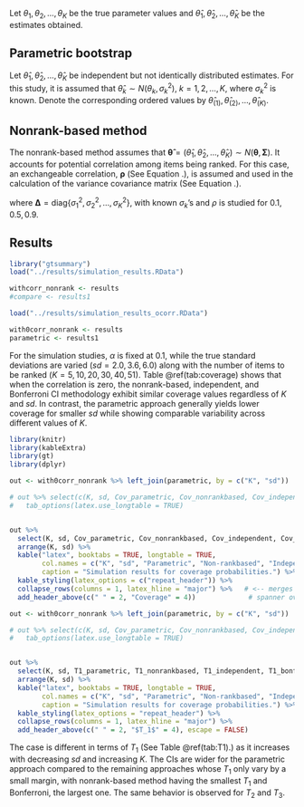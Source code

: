 Let $\theta_1, \theta_2, \dots, \theta_K$ be the true parameter values and $\hat \theta_1, \hat \theta_2, \dots, \hat \theta_K$ be the estimates obtained.

## Parametric bootstrap

Let $\hat \theta_1, \hat \theta_2, \dots, \hat \theta_K$ be independent but not identically distributed estimates. For this study, it is assumed that $\hat{\theta}_k \sim N \left(\theta_k, \sigma_k^2 \right)$, $k = 1, 2, \dots, K$, where $\sigma^2_k$ is known. Denote the corresponding ordered values by $\hat \theta_{(1)}, \hat \theta_{(2)}, \dots, \hat \theta_{(K)}$.


\begin{algorithm}[H]
	\caption{Computation of Joint Confidence Region via Parametric Bootstrap} 
	\label{alg:parametricbs_ci}
	\begin{algorithmic}[1]
		\For {$b = 1, 2, \dots, B$}
				\State Generate $\hat\theta^*_{bk} \sim N \left( \hat\theta_k, \sigma_k^2 \right)$, $i = 1, 2, \dots, K$ and let $\hat{\theta}_{b(1)}, \hat{\theta}_{b(2)}, \dots, \hat{\theta}_{b(K)}$ be the corresponding ordered values
		    \Statex \begin{minipage}{\linewidth}
          \centering
          \begin{tabular}{|c|c|c|c|c|}
            \hline
             & $k = 1$ & $k = 2$ & $\dots$ & $k = K$ \\
            \hline
            $b = 1$ & $\hat{\theta}^*_{1(1)}$ & $\hat{\theta}^*_{1(2)}$ & \dots & $\hat{\theta}^*_{1(K)}$ \\
            \hline
            $b = 2$ & $\hat{\theta}^*_{2(1)}$ & $\hat{\theta}^*_{2(2)}$ & \dots & $\hat{\theta}^*_{2(K)}$ \\
            \hline
            $\vdots$ & \vdots & \vdots & \dots & \vdots\\
            \hline
            $b = B$ & $\hat{\theta}^*_{B(1)}$ & $\hat{\theta}^*_{B(2)}$ & \dots & $\hat{\theta}^*_{B(K)}$ \\
            \hline
          \end{tabular}
        \end{minipage}
        \State Compute 
        \Statex \begin{minipage}{\linewidth}
        \centering
$\hat\sigma^*_{b(k)} = \sqrt{\text{kth ordered value among} \ \left\{ \hat{\theta}^{*2}_{b1} + \sigma_1^2, \hat{\theta}^{*2}_{b2} + \sigma_2^2, \dots, \hat{\theta}^{*2}_{bK} + \sigma_K^2 \right\} - \hat {\theta}^{*2}_{(k)}}$
        \end{minipage}
				\State Compute $t^*_b = \underset{1 \leq k \leq K}{\max} \Bigg| \frac{\hat\theta^*_{b(k)} - \hat\theta^*_{k}}{\sigma^*_{b(k)}} \Bigg|$
		\EndFor
		\State Compute the $\left(1-\alpha\right)$-sample quantile of $t^*_1, t^*_2, \dots, t^*_B$, call this $\hat{t}$.
		\State The joint confidence region of $\theta_{(1)}, \theta_{(2)}, \dots, \theta_{(K)}$ is given by 
		\Statex \begin{minipage}{\linewidth}
    \centering
$\mathfrak{R} = \left[ \hat\theta_{(1)} \pm \hat t \times \hat\sigma_{(1)}  \right] \times \left[ \hat\theta_{(2)} \pm \hat t \times \hat\sigma_{(2)}  \right] \times \dots \times \left[ \hat\theta_{(K)} \pm \hat t \times \hat\sigma_{(K)}  \right]$
    \end{minipage}
		 where $\hat \sigma_{(k)}$ is computed as
		\Statex \begin{minipage}{\linewidth}
    \centering
$\hat\sigma_{(k)} = \sqrt{\text{kth ordered value among} \ \left\{ \hat{\theta}^{2}_{1} + \sigma_1^2, \hat{\theta}^{2}_{2} + \sigma_2^2, \dots, \hat{\theta}^{2}_{K} + \sigma_K^2 \right\} - \hat {\theta}^{2}_{(k)}}$
\end{minipage}
	\end{algorithmic} 
\end{algorithm}



\begin{algorithm}[H]
	\caption{Computation of Coverage Probability for Parametric Bootstrap} 
	\label{alg:parametricbs_cov}
	For given values of $\theta_1, \theta_2, \dots, \theta_K$ and thus $\theta_{(1)}, \theta_{(2)}, \dots, \theta_{(K)}$
	\begin{algorithmic}[1] % Start algorithmic block
			\For {$\text{replications} = 1, 2, \dots, 5000$}
    		\State Generate $\hat\theta_k \sim N(\theta_k, \sigma^2_k)$, for $k = 1, 2, \dots, K$
    		\State Compute the rectangular confidence region $\mathfrak{R}$ using Algorithm \ref{alg:parametricbs_ci}.
    		\State Check if $\left( \theta_{(1)}, \theta_{(2)}, \dots, \theta_{(K)}\right) \in \mathfrak{R}$ and compute 
    		\Statex \begin{minipage}{\linewidth}
        \centering
    		$T_1 = \frac{1}{K} \sum^K_{k=1} \Big | \Lambda_{Ok} \Big|$\\
    		$T_2 = \prod^K_{k=1} \Big | \Lambda_{Ok} \Big|$\\
    		$T_3 = 1 - \frac{K + \sum^K_{k=1} \big | \Lambda_{Ok} \big|}{K^2}$\\
    		\end{minipage}
    	\EndFor
    \State Compute the proportion of times that the condition in step 4 is satisfied and the average of $T_1, T_2$, and $T_3$.
	\end{algorithmic} % End algorithmic block
\end{algorithm}


## Nonrank-based method

The nonrank-based method assumes that $\boldsymbol{\hat\theta} = \left(\hat\theta_1, \hat\theta_2, \dots, \hat\theta_K\right) \sim N \left( \boldsymbol{\theta}, \boldsymbol{\Sigma}\right)$. It accounts for potential correlation among items being ranked. For this case, an exchangeable correlation, $\boldsymbol{\rho}$ (See Equation \ref{eq:equicorrelation}.), is assumed and used in the calculation of the variance covariance matrix (See Equation \ref{eq:sigma_matrix}.).

\begin{equation}
  \boldsymbol{\rho} = \left( 1-\rho \right) \mathbf{I}_K + \rho \boldsymbol{1}_K \boldsymbol{1}'_K
  \label{eq:equicorrelation}
\end{equation}


\begin{equation}
  \boldsymbol{\Sigma} = \boldsymbol{\Delta}^{1/2} \boldsymbol{\rho} \boldsymbol{\Delta}^{1/2}
  \label{eq:sigma_matrix}
\end{equation}

where $\boldsymbol{\Delta} = \text{diag} \left\{ \sigma^2_1, \sigma^2_2, \dots, \sigma^2_K \right\}$, with known $\sigma_k$'s and $\rho$ is studied for $0.1, 0.5, 0.9$.

\begin{algorithm}[H]
	\caption{Computation of Joint Confidence Region via Nonrank-based Method} 
	\label{alg:nonrank_ci}
	Let the data consist of $\hat \theta_1, \dots, \hat \theta_K$ and suppose $\boldsymbol{\Sigma}$ is known
	\begin{algorithmic}[1]
		\For {$b = 1, 2, \dots, B$}
				\State Generate $\boldsymbol{\hat\theta}^*_b \sim N_K \left( \boldsymbol{\hat\theta}, \boldsymbol{\Sigma}\right)$ and write $\boldsymbol{\hat\theta}^*_b = \left( \hat\theta^*_{b1}, \hat\theta^*_{b2}, \dots, \hat\theta^*_{bK} \right)' $
				\State Compute $t^*_b = \underset{1 \leq j \leq K}{\max} \Bigg| \frac{\hat\theta^*_{bj} - \hat\theta^*_{j}}{\sigma_j} \Bigg|$
		\EndFor
		\State Compute the $\left(1-\alpha\right)$-sample quantile of $t^*_1, t^*_2, \dots, t^*_B$, call this $\hat{t}$.
		\State The joint confidence region of $\theta_1, \theta_2, \dots, \theta_K$ is given by 
		\Statex \begin{minipage}{\linewidth}
    \centering
$\mathfrak{R} = \left[ \hat\theta_1 \pm \hat t \times \sigma_1  \right] \times \left[ \hat\theta_2 \pm \hat t \times \sigma_2  \right] \times \dots \times \left[ \hat\theta_K \pm \hat t \times \sigma_K  \right]$
    \end{minipage}
	\end{algorithmic} 
\end{algorithm}



\begin{algorithm}[H]
	\caption{Computation of Coverage Probability for Nonrank-based Method} 
	\label{alg:nonrank_cov}
	For given values of $\theta_1, \theta_2, \dots, \theta_K$ and $\boldsymbol{\Sigma}$
	\begin{algorithmic}[1] % Start algorithmic block
			\For {$\text{replications} = 1, 2, \dots, 5000$}
    		\State Generate $\boldsymbol{\hat\theta} \sim N_K(\boldsymbol{\theta}, \boldsymbol{\Sigma})$
    		\State Compute the rectangular confidence region $\mathfrak{R}$ using Algorithm \ref{alg:nonrank_ci}.
    		\State Check if $\left( \theta_1, \theta_2, \dots, \theta_K\right) \in \mathfrak{R}$ and compute $T_1, T_2$, and $T_3$.
    	\EndFor
    \State Compute the proportion of times that the condition in step 4 is satisfied and the average of $T_1, T_2$, and $T_3$.
	\end{algorithmic} % End algorithmic block
\end{algorithm}

## Results


```r
library("gtsummary")
load("../results/simulation_results.RData")

withcorr_nonrank <- results
#compare <- results1

load("../results/simulation_results_ocorr.RData")

with0corr_nonrank <- results
parametric <- results1
```


For the simulation studies, $\alpha$ is fixed at $0.1$, while the true standard deviations are varied ($sd = 2.0, 3.6, 6.0$) along with the number of items to be ranked ($K = 5, 10, 20, 30, 40, 51$). Table \@ref(tab:coverage) shows that when the correlation is zero, the nonrank-based, independent, and Bonferroni CI methodology exhibit similar coverage values regardless of $K$ and $sd$. In contrast, the parametric approach generally yields lower coverage for smaller $sd$ while showing comparable variability across different values of $K$.



```r
library(knitr)
library(kableExtra)
library(gt)
library(dplyr)

out <- with0corr_nonrank %>% left_join(parametric, by = c("K", "sd"))

# out %>% select(c(K, sd, Cov_parametric, Cov_nonrankbased, Cov_independent, Cov_bonferroni)) %>% gt() |>
#   tab_options(latex.use_longtable = TRUE)


out %>%
  select(K, sd, Cov_parametric, Cov_nonrankbased, Cov_independent, Cov_bonferroni) %>%
  arrange(K, sd) %>%
  kable("latex", booktabs = TRUE, longtable = TRUE,
        col.names = c("K", "sd", "Parametric", "Non-rankbased", "Independent", "Bonferroni"),
        caption = "Simulation results for coverage probabilities.") %>%
  kable_styling(latex_options = c("repeat_header")) %>%
  collapse_rows(columns = 1, latex_hline = "major") %>%   # <-- merges K column
  add_header_above(c(" " = 2, "Coverage" = 4))             # spanner over techniques
```


```r
out <- with0corr_nonrank %>% left_join(parametric, by = c("K", "sd"))

# out %>% select(c(K, sd, Cov_parametric, Cov_nonrankbased, Cov_independent, Cov_bonferroni)) %>% gt() |>
#   tab_options(latex.use_longtable = TRUE)


out %>%
  select(K, sd, T1_parametric, T1_nonrankbased, T1_independent, T1_bonferroni) %>%
  arrange(K, sd) %>%
  kable("latex", booktabs = TRUE, longtable = TRUE,
        col.names = c("K", "sd", "Parametric", "Non-rankbased", "Independent", "Bonferroni"),
        caption = "Simulation results for coverage probabilities.") %>%
  kable_styling(latex_options = "repeat_header") %>%
  collapse_rows(columns = 1, latex_hline = "major") %>%
  add_header_above(c(" " = 2, "$T_1$" = 4), escape = FALSE)
```

The case is different in terms of $T_1$ (See Table \@ref(tab:T1).) as it increases with decreasing $sd$ and increasing $K$. The CIs are wider for the parametric approach compared to the remaining approaches whose $T_1$ only vary by a small margin, with nonrank-based method having the smallest $T_1$ and Bonferroni, the largest one. The same behavior is observed for $T_2$ and $T_3$.

